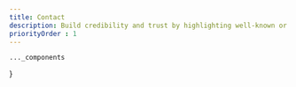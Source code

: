 ```yaml
---
title: Contact
description: Build credibility and trust by highlighting well-known or reputable brands that are connected to your business.
priorityOrder : 1
---
```



    ..._components
}

<BlockPreview
    title="One"
    src="/blocks-preview/contact/one"
    code={oneCode}
    client:visible
/>